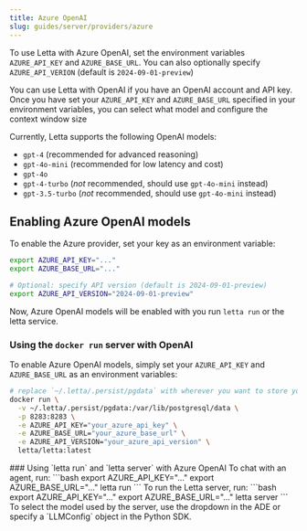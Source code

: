 ```yaml
---
title: Azure OpenAI
slug: guides/server/providers/azure
---
```



<Tip> To use Letta with Azure OpenAI, set the environment variables `AZURE_API_KEY` and `AZURE_BASE_URL`. You can also optionally specify `AZURE_API_VERION` (default is `2024-09-01-preview`) </Tip>

You can use Letta with OpenAI if you have an OpenAI account and API key. Once you have set your `AZURE_API_KEY` and `AZURE_BASE_URL` specified in your environment variables, you can select what model and configure the context window size

Currently, Letta supports the following OpenAI models:
- `gpt-4` (recommended for advanced reasoning)
- `gpt-4o-mini` (recommended for low latency and cost)
- `gpt-4o`
- `gpt-4-turbo` (*not* recommended, should use `gpt-4o-mini` instead)
- `gpt-3.5-turbo` (*not* recommended, should use `gpt-4o-mini` instead)


## Enabling Azure OpenAI models
To enable the Azure provider, set your key as an environment variable:
```bash
export AZURE_API_KEY="..."
export AZURE_BASE_URL="..."

# Optional: specify API version (default is 2024-09-01-preview)
export AZURE_API_VERSION="2024-09-01-preview"
```
Now, Azure OpenAI models will be enabled with you run `letta run` or the letta service.

### Using the `docker run` server with OpenAI
To enable Azure OpenAI models, simply set your `AZURE_API_KEY` and `AZURE_BASE_URL` as an environment variables:
```bash
# replace `~/.letta/.persist/pgdata` with wherever you want to store your agent data
docker run \
  -v ~/.letta/.persist/pgdata:/var/lib/postgresql/data \
  -p 8283:8283 \
  -e AZURE_API_KEY="your_azure_api_key" \
  -e AZURE_BASE_URL="your_azure_base_url" \
  -e AZURE_API_VERSION="your_azure_api_version" \
  letta/letta:latest
```

<Accordion icon="square-terminal" title="CLI (pypi only)">
### Using `letta run` and `letta server` with Azure OpenAI
To chat with an agent, run:
```bash
export AZURE_API_KEY="..."
export AZURE_BASE_URL="..."
letta run
```
To run the Letta server, run:
```bash
export AZURE_API_KEY="..."
export AZURE_BASE_URL="..."
letta server
```
To select the model used by the server, use the dropdown in the ADE or specify a `LLMConfig` object in the Python SDK.
</Accordion>
